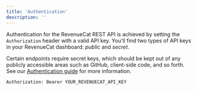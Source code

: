 ```yaml
---
title: 'Authentication'
description: ''
---
```


Authentication for the RevenueCat REST API is achieved by setting the `Authorization` header with a valid API key. You'll find two types of API keys in your RevenueCat dashboard: _public_ and _secret_.

Certain endpoints require secret keys, which should be kept out of any publicly accessible areas such as GitHub, client-side code, and so forth. See our [Authentication guide](https://mintlify.com/docs) for more information.

```bash
Authorization: Bearer YOUR_REVENUECAT_API_KEY
